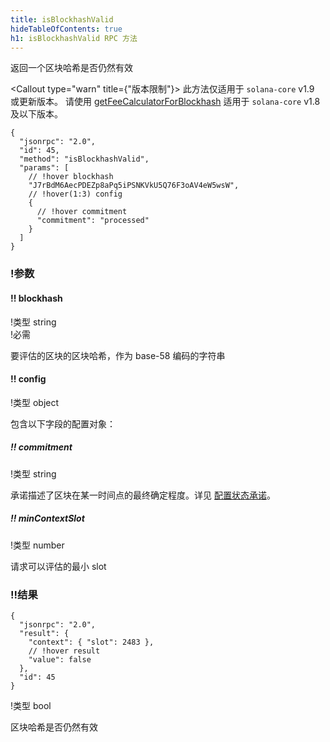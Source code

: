 ```yaml
---
title: isBlockhashValid
hideTableOfContents: true
h1: isBlockhashValid RPC 方法
---
```


返回一个区块哈希是否仍然有效

<Callout type="warn" title={"版本限制"}>
  此方法仅适用于 `solana-core`
  v1.9 或更新版本。 请使用
  [getFeeCalculatorForBlockhash](/docs/rpc/http/getfeecalculatorforblockhash)
  适用于 `solana-core` v1.8
  及以下版本。
</Callout>

<APIMethod>

```jsonc !!request curl
{
  "jsonrpc": "2.0",
  "id": 45,
  "method": "isBlockhashValid",
  "params": [
    // !hover blockhash
    "J7rBdM6AecPDEZp8aPq5iPSNKVkU5Q76F3oAV4eW5wsW",
    // !hover(1:3) config
    {
      // !hover commitment
      "commitment": "processed"
    }
  ]
}
```

### !参数

#### !! blockhash

!类型 string  
!必需

要评估的区块的区块哈希，作为 base-58 编码的字符串

#### !! config

!类型 object

包含以下字段的配置对象：

##### !! commitment

!类型 string

承诺描述了区块在某一时间点的最终确定程度。详见
[配置状态承诺](/docs/rpc#configuring-state-commitment)。

##### !! minContextSlot

!类型 number

请求可以评估的最小 slot

### !!结果

```jsonc !response
{
  "jsonrpc": "2.0",
  "result": {
    "context": { "slot": 2483 },
    // !hover result
    "value": false
  },
  "id": 45
}
```

!类型 bool

区块哈希是否仍然有效

</APIMethod>
